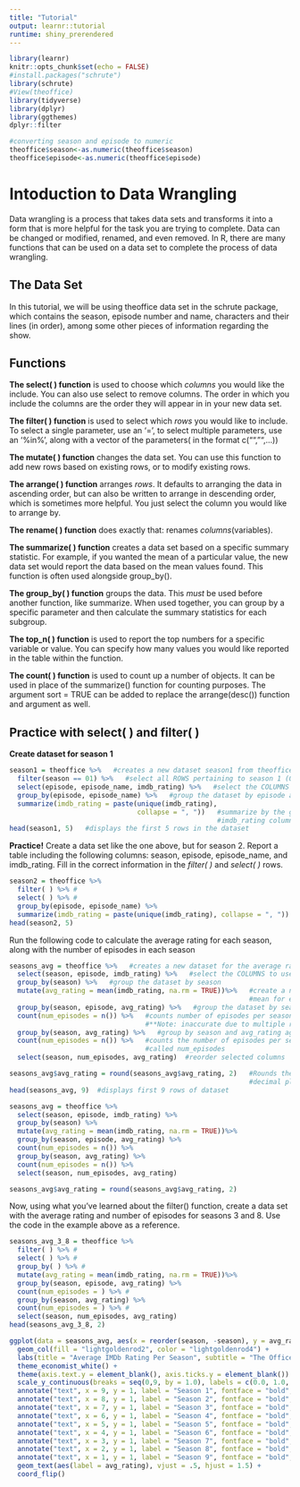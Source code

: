 ```yaml
---
title: "Tutorial"
output: learnr::tutorial
runtime: shiny_prerendered
---
```


```r
library(learnr)
knitr::opts_chunk$set(echo = FALSE)
#install.packages("schrute")
library(schrute)
#View(theoffice)
library(tidyverse)
library(dplyr)
library(ggthemes)
dplyr::filter
```

```r
#converting season and episode to numeric
theoffice$season<-as.numeric(theoffice$season)
theoffice$episode<-as.numeric(theoffice$episode)
```
# Intoduction to Data Wrangling
Data wrangling is a process that takes data sets and transforms it into a form that is more helpful for the task you are trying to complete. Data can be changed or modified, renamed, and even removed. In R, there are many functions that can be used on a data set to complete the process of data wrangling. 

## The Data Set
In this tutorial, we will be using theoffice data set in the schrute package, which contains the season, episode number and name, characters and their lines (in order), among some other pieces of information regarding the show.

## Functions

**The select( ) function** is used to choose which *columns* you would like the include. You can also use select to remove columns. The order in which you include the columns are the order they will appear in in your new data set. 

**The filter( ) function** is used to select which *rows* you would like to include. To select a single parameter, use an '=', to select multiple parameters, use an '%in%', along with a vector of the parameters( in the format c("","",...))

**The mutate( ) function** changes the data set. You can use this function to add new rows based on existing rows, or to modify existing rows.

**The arrange( ) function** arranges *rows*. It defaults to arranging the data in ascending order, but can also be written to arrange in descending order, which is sometimes more helpful. You just select the column you would like to arrange by.

**The rename( ) function** does exactly that: renames *columns*(variables). 

**The summarize( ) function** creates a data set based on a specific summary statistic. For example, if you wanted the mean of a particular value, the new data set would report the data based on the mean values found. This function is often used alongside group_by().

**The group_by( ) function** groups the data. This *must* be used before another function, like summarize. When used together, you can group by a specific parameter and then calculate the summary statistics for each subgroup. 

**The top_n( ) function** is used to report the top numbers for a specific variable or value. You can specify how many values you would like reported in the table within the function.

**The count( ) function** is used to count up a number of objects. It can be used in place of the summarize() function for counting purposes. The argument sort = TRUE can be added to replace the arrange(desc()) function and argument as well. 

## Practice with select( ) and filter( )

**Create dataset for season 1**
```r
season1 = theoffice %>%   #creates a new dataset season1 from theoffice dataset
  filter(season == 01) %>%   #select all ROWS pertaining to season 1 (01 in the season column)
  select(episode, episode_name, imdb_rating) %>%   #select the COLUMNS to include in the new dataset
  group_by(episode, episode_name) %>%   #group the dataset by episode and episode name
  summarize(imdb_rating = paste(unique(imdb_rating),
                                collapse = ", "))   #summarize by the groups specified in group_by(), and creates a new 
                                                    #imdb_rating column by collapsing the data into one row per episode
head(season1, 5)   #displays the first 5 rows in the dataset
```

**Practice!**
Create a data set like the one above, but for season 2. Report a table including the following columns: season, episode, episode_name, and imdb_rating. Fill in the correct information in the *filter( )* and *select( )* rows.
```r
season2 = theoffice %>% 
  filter( ) %>% #
  select( ) %>% #
  group_by(episode, episode_name) %>% 
  summarize(imdb_rating = paste(unique(imdb_rating), collapse = ", "))
head(season2, 5)
```

Run the following code to calculate the average rating for each season, along with the number of episodes in each season
```r
seasons_avg = theoffice %>%   #creates a new dataset for the average rating per season
  select(season, episode, imdb_rating) %>%   #select the COLUMNS to use to create the new dataset
  group_by(season) %>%   #group the dataset by season
  mutate(avg_rating = mean(imdb_rating, na.rm = TRUE))%>%   #create a new COLUMN called avg_rating by calculating the 
                                                            #mean for each season
  group_by(season, episode, avg_rating) %>%   #group the dataset by season, episode and the new column avg_rating
  count(num_episodes = n()) %>%   #counts number of episodes per season 
                                  #**Note: inaccurate due to multiple rows per season in original dataset 
  group_by(season, avg_rating) %>%   #group by season and avg_rating again
  count(num_episodes = n()) %>%   #counts the number of episodes per season in new COLUMN 
                                  #called num_episodes
  select(season, num_episodes, avg_rating)  #reorder selected columns

seasons_avg$avg_rating = round(seasons_avg$avg_rating, 2)   #Rounds the avg_rating to one 
                                                            #decimal place
head(seasons_avg, 9)  #displays first 9 rows of dataset
```

```r
seasons_avg = theoffice %>% 
  select(season, episode, imdb_rating) %>% 
  group_by(season) %>% 
  mutate(avg_rating = mean(imdb_rating, na.rm = TRUE))%>% 
  group_by(season, episode, avg_rating) %>% 
  count(num_episodes = n()) %>% 
  group_by(season, avg_rating) %>% 
  count(num_episodes = n()) %>% 
  select(season, num_episodes, avg_rating)

seasons_avg$avg_rating = round(seasons_avg$avg_rating, 2)
```


Now, using what you've learned about the filter() function, create a data set with the average rating and number of episodes for seasons 3 and 8. Use the code in the example above as a reference.
```r
seasons_avg_3_8 = theoffice %>% 
  filter( ) %>% #
  select( ) %>% #
  group_by( ) %>% #
  mutate(avg_rating = mean(imdb_rating, na.rm = TRUE))%>% 
  group_by(season, episode, avg_rating) %>% 
  count(num_episodes = ) %>% #
  group_by(season, avg_rating) %>% 
  count(num_episodes = ) %>% #
  select(season, num_episodes, avg_rating)
head(seasons_avg_3_8, 2)
```


```r
ggplot(data = seasons_avg, aes(x = reorder(season, -season), y = avg_rating)) + 
  geom_col(fill = "lightgoldenrod2", color = "lightgoldenrod4") + 
  labs(title = "Average IMDb Rating Per Season", subtitle = "The Office (U.S.)", x = "", y = "Average Rating") + 
  theme_economist_white() + 
  theme(axis.text.y = element_blank(), axis.ticks.y = element_blank()) + 
  scale_y_continuous(breaks = seq(0,9, by = 1.0), labels = c(0.0, 1.0, 2.0, 3.0, 4.0, 5.0, 6.0, 7.0, 8.0, 9.0)) + 
  annotate("text", x = 9, y = 1, label = "Season 1", fontface = "bold", size = 5) + 
  annotate("text", x = 8, y = 1, label = "Season 2", fontface = "bold", size = 5) +
  annotate("text", x = 7, y = 1, label = "Season 3", fontface = "bold", size = 5) +
  annotate("text", x = 6, y = 1, label = "Season 4", fontface = "bold", size = 5) +
  annotate("text", x = 5, y = 1, label = "Season 5", fontface = "bold", size = 5) +
  annotate("text", x = 4, y = 1, label = "Season 6", fontface = "bold", size = 5) +
  annotate("text", x = 3, y = 1, label = "Season 7", fontface = "bold", size = 5) +
  annotate("text", x = 2, y = 1, label = "Season 8", fontface = "bold", size = 5) +
  annotate("text", x = 1, y = 1, label = "Season 9", fontface = "bold", size = 5) + 
  geom_text(aes(label = avg_rating), vjust = .5, hjust = 1.5) + 
  coord_flip()
```

















